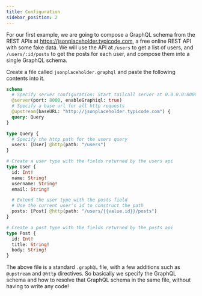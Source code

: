 ```yaml
---
title: Configuration
sidebar_position: 2
---
```


For our first example, we are going to compose a GraphQL schema from the REST APIs at <a href="https://jsonplaceholder.typicode.com" target="_blank">https://jsonplaceholder.typicode.com</a>, a free online REST API with some fake data.
We will use the API at `/users` to get a list of users, and `/users/:id/posts` to get the posts for each user, and compose them into a single GraphQL schema.

Create a file called `jsonplaceholder.graphql` and paste the following contents into it.

```graphql showLineNumbers
schema
  # Specify server configuration: Start tailcall server at 0.0.0.0:8000 and enable GraphiQL playground
  @server(port: 8000, enableGraphiql: true)
  # Specify a base url for all http requests
  @upstream(baseURL: "http://jsonplaceholder.typicode.com") {
  query: Query
}

type Query {
  # Specify the http path for the users query
  users: [User] @http(path: "/users")
}

# Create a user type with the fields returned by the users api
type User {
  id: Int!
  name: String!
  username: String!
  email: String!

  # Extend the user type with the posts field
  # Use the current user's id to construct the path
  posts: [Post] @http(path: "/users/{{value.id}}/posts")
}

# Create a post type with the fields returned by the posts api
type Post {
  id: Int!
  title: String!
  body: String!
}
```

The above file is a standard `.graphQL` file, with a few additions such as `@upstream` and `@http` directives. So basically we specify the GraphQL schema and how to resolve that GraphQL schema in the same file, without having to write any code!
